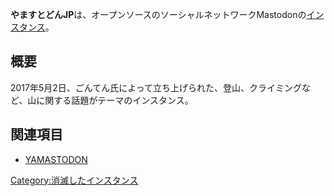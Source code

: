 {{infobox instance
|Name = '''やますとどんJP'''
|Image = [[ファイル:yamastodonjp.png|300px]]
|Domain = https://yamastodon.jp
|Country = 日本
|Admin = [https://yamastodon.jp/@gonten ごんてん]
|Start = 2017年5月2日
|Kifu = なし
|Alias = なし
}}'''やますとどんJP'''は、オープンソースのソーシャルネットワークMastodonの[[インスタンス]]。

== 概要 ==
2017年5月2日、ごんてん氏によって立ち上げられた、登山、クライミングなど、山に関する話題がテーマのインスタンス。

== 関連項目 ==
* [[YAMASTODON]]

{{DEFAULTSORT:yamastodonjp}}
[[Category:消滅したインスタンス]]